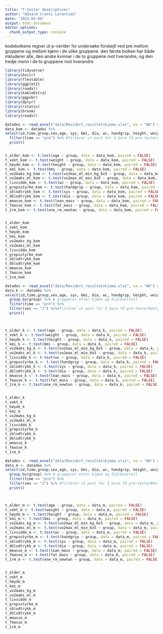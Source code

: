 ```yaml
---
title: "T-tester deskriptives"
author: "Håvard Crantz Lorentzen"
date: "2023-03-09"
output: html_document
editor_options: 
  chunk_output_type: console
---
```

kodebolkene regner ut p-verider for undersøke forskejll ved pre mellom gruppene og mellom kjønn i de ulike gruppene. den første bolken har både inkluderer alle, den andre kvinner i de to gruppene mot hverandre, og den tredje menn i de to gruppene mot hverandre

```r

library(tidyverse)
library(knitr)
library(flextable)
library(ggplot2)
library(readxl)
library(kableExtra)
library(ggpubr)
library(dplyr)
library(rstatix)
library(broom)
library(readxl)

datades <- read_excel("data/Revidert_resultatskjema.xlsx", na = "NA") #Henter data
data_kom <- datades %>%
select(id,time,group,sex,age, sys, bmi, dia, wc, handgrip, height, weight, vo2max_ml_min_kg_6x5, vo2max_ml_min_6x5, lean_mass, fat_mass, one_rm_newton) %>%
  filter(time == "pre") %>% #filterer ut post for å bare få pre-tester#Velger variabler
  print()


t_alder_kom <- t.test(age ~ group, data = data_kom, paired = FALSE)
t_vekt_kom <- t.test(weight ~ group, data = data_kom, paired = FALSE)
t_høyde_kom <- t.test(height ~ group, data = data_kom, paired = FALSE)
t_kmi_kom <- t.test(bmi ~ group, data = data_kom, paired = FALSE)
t_vo2maks_kg_kom <- t.test(vo2max_ml_min_kg_6x5 ~ group, data = data_kom, paired = FALSE)
t_vo2maks_ml_kom <- t.test(vo2max_ml_min_6x5 ~ group, data = data_kom, paired = FALSE)
t_livvidde_kom <- t.test(wc ~ group, data = data_kom, paired = FALSE)
t_grepsstyrke_kom <- t.test(handgrip ~ group, data = data_kom, paired = FALSE)
t_sblodtrykk_kom <- t.test(sys ~ group, data = data_kom, paired = FALSE)
t_dblodtrykk_kom <- t.test(dia ~ group, data = data_kom, paired = FALSE)
t_mmasse_kom <- t.test(lean_mass ~ group, data = data_kom, paired = FALSE)
t_fmasse_kom <- t.test(fat_mass ~ group, data = data_kom, paired = FALSE)
t_1rm_kom <- t.test(one_rm_newton ~ group, data = data_kom, paired = FALSE)


t_alder_kom
t_vekt_kom
t_høyde_kom
t_kmi_kom 
t_vo2maks_kg_kom
t_vo2maks_ml_kom
t_livvidde_kom
t_grepsstyrke_kom
t_sblodtrykk_kom
t_dblodtrykk_kom
t_mmasse_kom
t_fmasse_kom
t_1rm_kom

```

```r
datades <- read_excel("data/Revidert_resultatskjema.xlsx", na = "NA") #Henter data
data_k <- datades %>%
select(id,time,group,sex,age, sys, bmi, dia, wc, handgrip, height, weight, vo2max_ml_min_kg_6x5, vo2max_ml_min_6x5, lean_mass, fat_mass, one_rm_newton) %>%
  group_by(group) %>% # grupperer etter kjønn og FLS/kontroll
  filter(time == "pre") %>%
  filter(sex == "1") %>%#filterer ut post for å bare få pre-tester#Velger variabler
  print()



t_alder_k <- t.test(age ~ group, data = data_k, paired = FALSE)
t_vekt_k <- t.test(weight ~ group, data = data_k, paired = FALSE)
t_høyde_k <- t.test(height ~ group, data = data_k, paired = FALSE)
t_kmi_k <- t.test(bmi ~ group, data = data_k, paired = FALSE)
t_vo2maks_kg_k <- t.test(vo2max_ml_min_kg_6x5 ~ group, data = data_k, paired = FALSE)
t_vo2maks_ml_k <- t.test(vo2max_ml_min_6x5 ~ group, data = data_k, paired = FALSE)
t_livvidde_k <- t.test(wc ~ group, data = data_k, paired = FALSE)
t_grepsstyrke_k <- t.test(handgrip ~ group, data = data_k, paired = FALSE)
t_sblodtrykk_k <- t.test(sys ~ group, data = data_k, paired = FALSE)
t_dblodtrykk_k <- t.test(dia ~ group, data = data_k, paired = FALSE)
t_mmasse_k <- t.test(lean_mass ~ group, data = data_k, paired = FALSE)
t_fmasse_k <- t.test(fat_mass ~ group, data = data_k, paired = FALSE)
t_1rm_k <- t.test(one_rm_newton ~ group, data = data_k, paired = FALSE)


t_alder_k
t_vekt_k
t_høyde_k
t_kmi_k 
t_vo2maks_kg_k
t_vo2maks_ml_k
t_livvidde_k
t_grepsstyrke_k
t_sblodtrykk_k
t_dblodtrykk_k
t_mmasse_k
t_fmasse_k
t_1rm_k

```

```r

datades <- read_excel("data/Revidert_resultatskjema.xlsx", na = "NA") #Henter data
data_m <- datades %>%
select(id,time,group,sex,age, sys, bmi, dia, wc, handgrip, height, weight, vo2max_ml_min_kg_6x5, vo2max_ml_min_6x5, lean_mass, fat_mass, one_rm_newton) %>%
  group_by(group) %>% # grupperer etter kjønn og FLS/kontroll
  filter(time == "pre") %>%
  filter(sex == "2") %>% #filterer ut post for å bare få pre-tester#Velger variabler
  print()



t_alder_m <- t.test(age ~ group, data = data_m, paired = FALSE)
t_vekt_m <- t.test(weight ~ group, data = data_m, paired = FALSE)
t_høyde_m <- t.test(height ~ group, data = data_m, paired = FALSE)
t_kmi_m <- t.test(bmi ~ group, data = data_m, paired = FALSE)
t_vo2maks_kg_m <- t.test(vo2max_ml_min_kg_6x5 ~ group, data = data_m, paired = FALSE)
t_vo2maks_ml_m <- t.test(vo2max_ml_min_6x5 ~ group, data = data_m, paired = FALSE)
t_livvidde_m <- t.test(wc ~ group, data = data_m, paired = FALSE)
t_grepsstyrke_m <- t.test(handgrip ~ group, data = data_m, paired = FALSE)
t_sblodtrykk_m <- t.test(sys ~ group, data = data_m, paired = FALSE)
t_dblodtrykk_m <- t.test(dia ~ group, data = data_m, paired = FALSE)
t_mmasse_m <- t.test(lean_mass ~ group, data = data_m, paired = FALSE)
t_fmasse_m <- t.test(fat_mass ~ group, data = data_m, paired = FALSE)
t_1rm_m <- t.test(one_rm_newton ~ group, data = data_m, paired = FALSE)


t_alder_m
t_vekt_m
t_høyde_m
t_kmi_m
t_vo2maks_kg_m
t_vo2maks_ml_m
t_livvidde_m
t_grepsstyrke_m
t_sblodtrykk_m
t_dblodtrykk_m
t_mmasse_m
t_fmasse_m
t_1rm_m

```

